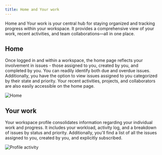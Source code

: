 ```yaml
---
title: Home and Your work
---
```


Home and Your work is your central hub for staying organized and tracking progress within your workspace. It provides a comprehensive view of your work, recent activities, and team collaborations—all in one place.

## Home

Once logged in and within a workspace, the home page reflects your involvement in issues - those assigned to you, created by you, and completed by you. You can readily identify both due and overdue issues. Additionally, you have the option to view issues assigned to you categorized by their state and priority. Your recent activities, projects, and collaborators are also easily accessible on the home page.

![Home](https://media.docs.getyoutrack.io/account/account-dashboard.webp#center)


## Your work

Your workspace profile consolidates information regarding your individual work and progress. It includes your workload, activity log, and a breakdown of issues by status and priority. Additionally, you'll find a list of all the issues assigned to you, created by you, and explicitly subscribed.

![Profile activity](https://media.docs.getyoutrack.io/account/account-profile-activity.webp#center)
